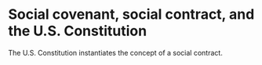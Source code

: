 # Social covenant, social contract, and the U.S. Constitution

The U.S. Constitution instantiates the concept of a social contract.